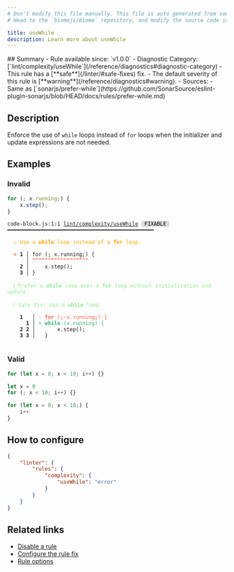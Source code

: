 ```yaml
---
# Don't modify this file manually. This file is auto generated from source, and you will lose your changes next time the website is built.
# Head to the `biomejs/biome` repository, and modify the source code in there.

title: useWhile
description: Learn more about useWhile
---
```


<Tabs>
<TabItem label="JavaScript (and super languages)" icon="seti:javascript">
## Summary
- Rule available since: `v1.0.0`
- Diagnostic Category: [`lint/complexity/useWhile`](/reference/diagnostics#diagnostic-category)
- This rule has a [**safe**](/linter/#safe-fixes) fix.
- The default severity of this rule is [**warning**](/reference/diagnostics#warning).
- Sources: 
  - Same as [`sonarjs/prefer-while`](https://github.com/SonarSource/eslint-plugin-sonarjs/blob/HEAD/docs/rules/prefer-while.md)

## Description
Enforce the use of `while` loops instead of `for` loops when the initializer and update expressions are not needed.

## Examples

### Invalid

```js
for (; x.running;) {
    x.step();
}
```

<pre class="language-text"><code class="language-text">code-block.js:1:1 <a href="https://biomejs.dev/linter/rules/use-while">lint/complexity/useWhile</a> <span style="color: #000; background-color: #ddd;"> FIXABLE </span> ━━━━━━━━━━━━━━━━━━━━━━━━━━━━━━━━━━━━━━━━━━━━━━━<br /><br />  <strong><span style="color: Orange;">⚠</span></strong> <span style="color: Orange;">Use a </span><span style="color: Orange;"><strong>while</strong></span><span style="color: Orange;"> loop instead of a </span><span style="color: Orange;"><strong>for</strong></span><span style="color: Orange;"> loop.</span><br />  <br />  <strong><span style="color: Tomato;">&gt;</span></strong> <strong>1 │ </strong>for (; x.running;) &#123;<br />   <strong>   │ </strong><strong><span style="color: Tomato;">^</span></strong><strong><span style="color: Tomato;">^</span></strong><strong><span style="color: Tomato;">^</span></strong><strong><span style="color: Tomato;">^</span></strong><strong><span style="color: Tomato;">^</span></strong><strong><span style="color: Tomato;">^</span></strong><strong><span style="color: Tomato;">^</span></strong><strong><span style="color: Tomato;">^</span></strong><strong><span style="color: Tomato;">^</span></strong><strong><span style="color: Tomato;">^</span></strong><strong><span style="color: Tomato;">^</span></strong><strong><span style="color: Tomato;">^</span></strong><strong><span style="color: Tomato;">^</span></strong><strong><span style="color: Tomato;">^</span></strong><strong><span style="color: Tomato;">^</span></strong><strong><span style="color: Tomato;">^</span></strong><strong><span style="color: Tomato;">^</span></strong><strong><span style="color: Tomato;">^</span></strong><br />    <strong>2 │ </strong>    x.step();<br />    <strong>3 │ </strong>&#125;<br />  <br />  <strong><span style="color: lightgreen;">ℹ</span></strong> <span style="color: lightgreen;">Prefer a </span><span style="color: lightgreen;"><strong>while</strong></span><span style="color: lightgreen;"> loop over a </span><span style="color: lightgreen;"><strong>for</strong></span><span style="color: lightgreen;"> loop without initialization and update.</span><br />  <br />  <strong><span style="color: lightgreen;">ℹ</span></strong> <span style="color: lightgreen;">Safe fix</span><span style="color: lightgreen;">: </span><span style="color: lightgreen;">Use a </span><span style="color: lightgreen;"><strong>while</strong></span><span style="color: lightgreen;"> loop.</span><br />  <br />    <strong>1</strong>  <strong> │ </strong><span style="color: Tomato;">-</span> <span style="color: Tomato;"><strong>f</strong></span><span style="color: Tomato;"><strong>o</strong></span><span style="color: Tomato;"><strong>r</strong></span><span style="color: Tomato;"><span style="opacity: 0.8;">·</span></span><span style="color: Tomato;">(</span><span style="color: Tomato;"><strong>;</strong></span><span style="color: Tomato;"><span style="opacity: 0.8;"><strong>·</strong></span></span><span style="color: Tomato;">x</span><span style="color: Tomato;">.</span><span style="color: Tomato;">r</span><span style="color: Tomato;">u</span><span style="color: Tomato;">n</span><span style="color: Tomato;">n</span><span style="color: Tomato;">i</span><span style="color: Tomato;">n</span><span style="color: Tomato;">g</span><span style="color: Tomato;"><strong>;</strong></span><span style="color: Tomato;">)</span><span style="color: Tomato;"><span style="opacity: 0.8;">·</span></span><span style="color: Tomato;">&#123;</span><br />      <strong>1</strong><strong> │ </strong><span style="color: MediumSeaGreen;">+</span> <span style="color: MediumSeaGreen;"><strong>w</strong></span><span style="color: MediumSeaGreen;"><strong>h</strong></span><span style="color: MediumSeaGreen;"><strong>i</strong></span><span style="color: MediumSeaGreen;"><strong>l</strong></span><span style="color: MediumSeaGreen;"><strong>e</strong></span><span style="color: MediumSeaGreen;"><span style="opacity: 0.8;">·</span></span><span style="color: MediumSeaGreen;">(</span><span style="color: MediumSeaGreen;">x</span><span style="color: MediumSeaGreen;">.</span><span style="color: MediumSeaGreen;">r</span><span style="color: MediumSeaGreen;">u</span><span style="color: MediumSeaGreen;">n</span><span style="color: MediumSeaGreen;">n</span><span style="color: MediumSeaGreen;">i</span><span style="color: MediumSeaGreen;">n</span><span style="color: MediumSeaGreen;">g</span><span style="color: MediumSeaGreen;">)</span><span style="color: MediumSeaGreen;"><span style="opacity: 0.8;">·</span></span><span style="color: MediumSeaGreen;">&#123;</span><br />    <strong>2</strong> <strong>2</strong><strong> │ </strong>      x.step();<br />    <strong>3</strong> <strong>3</strong><strong> │ </strong>  &#125;<br />  <br /></code></pre>

### Valid

```js
for (let x = 0; x < 10; i++) {}
```

```js
let x = 0
for (; x < 10; i++) {}
```

```js
for (let x = 0; x < 10;) {
    i++
}
```

## How to configure
```json title="biome.json"
{
	"linter": {
		"rules": {
			"complexity": {
				"useWhile": "error"
			}
		}
	}
}

```
## Related links

- [Disable a rule](/linter/#disable-a-rule)
- [Configure the rule fix](/linter#configure-the-rule-fix)
- [Rule options](/linter/#rule-options)

</TabItem>
</Tabs>

